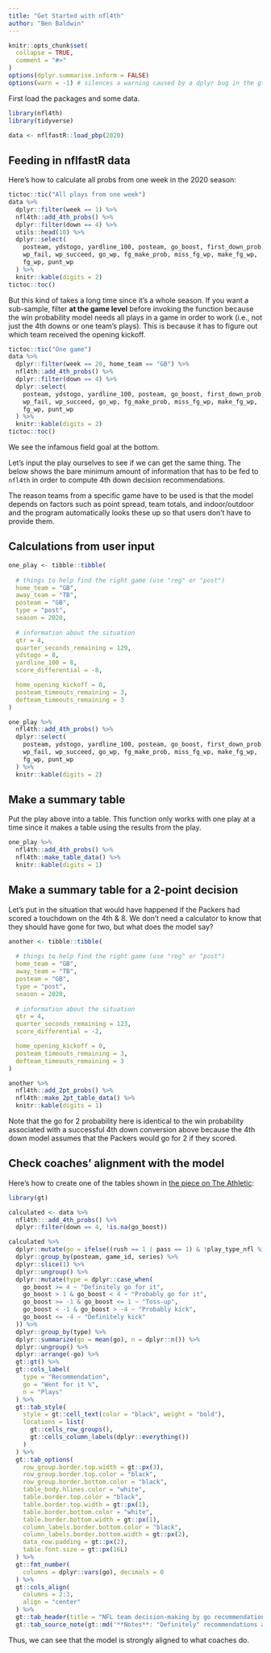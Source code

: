 ```yaml
---
title: "Get Started with nfl4th"
author: "Ben Baldwin"
---
```


```r
knitr::opts_chunk$set(
  collapse = TRUE,
  comment = "#>"
)
options(dplyr.summarise.inform = FALSE)
options(warn = -1) # silences a warning caused by a dplyr bug in the gt package
```

First load the packages and some data.

```r
library(nfl4th)
library(tidyverse)

data <- nflfastR::load_pbp(2020)
```

## Feeding in nflfastR data

Here's how to calculate all probs from one week in the 2020 season:

```r
tictoc::tic("All plays from one week")
data %>%
  dplyr::filter(week == 1) %>%
  nfl4th::add_4th_probs() %>%
  dplyr::filter(down == 4) %>%
  utils::head(10) %>%
  dplyr::select(
    posteam, ydstogo, yardline_100, posteam, go_boost, first_down_prob, 
    wp_fail, wp_succeed, go_wp, fg_make_prob, miss_fg_wp, make_fg_wp, 
    fg_wp, punt_wp
  ) %>%
  knitr::kable(digits = 2)
tictoc::toc()
```

But this kind of takes a long time since it's a whole season. If you want a sub-sample, filter **at the game level** before invoking the function because the win probability model needs all plays in a game in order to work (i.e., not just the 4th downs or one team's plays). This is because it has to figure out which team received the opening kickoff.

```r
tictoc::tic("One game")
data %>%
  dplyr::filter(week == 20, home_team == "GB") %>%
  nfl4th::add_4th_probs() %>%
  dplyr::filter(down == 4) %>%
  dplyr::select(
    posteam, ydstogo, yardline_100, posteam, go_boost, first_down_prob, 
    wp_fail, wp_succeed, go_wp, fg_make_prob, miss_fg_wp, make_fg_wp, 
    fg_wp, punt_wp
  ) %>%
  knitr::kable(digits = 2)
tictoc::toc()
```

We see the infamous field goal at the bottom.

Let's input the play ourselves to see if we can get the same thing. The below shows the bare minimum amount of information that has to be fed to `nfl4th` in order to compute 4th down decision recommendations.

The reason teams from a specific game have to be used is that the model depends on factors such as point spread, team totals, and indoor/outdoor and the program automatically looks these up so that users don't have to provide them.

## Calculations from user input

```r
one_play <- tibble::tibble(
  
  # things to help find the right game (use "reg" or "post")
  home_team = "GB",
  away_team = "TB",
  posteam = "GB",
  type = "post",
  season = 2020,
  
  # information about the situation
  qtr = 4,
  quarter_seconds_remaining = 129,
  ydstogo = 8,
  yardline_100 = 8,
  score_differential = -8,

  home_opening_kickoff = 0,
  posteam_timeouts_remaining = 3,
  defteam_timeouts_remaining = 3
)

one_play %>%
  nfl4th::add_4th_probs() %>%
  dplyr::select(
    posteam, ydstogo, yardline_100, posteam, go_boost, first_down_prob, 
    wp_fail, wp_succeed, go_wp, fg_make_prob, miss_fg_wp, make_fg_wp, 
    fg_wp, punt_wp
  ) %>%
  knitr::kable(digits = 2)
```

## Make a summary table

Put the play above into a table. This function only works with one play at a time since it makes a table using the results from the play.

```r
one_play %>%
  nfl4th::add_4th_probs() %>%
  nfl4th::make_table_data() %>%
  knitr::kable(digits = 1)
```

## Make a summary table for a 2-point decision

Let's put in the situation that would have happened if the Packers had scored a touchdown on the 4th & 8. We don't need a calculator to know that they should have gone for two, but what does the model say?

```r
another <- tibble::tibble(
  
  # things to help find the right game (use "reg" or "post")
  home_team = "GB",
  away_team = "TB",
  posteam = "GB",
  type = "post",
  season = 2020,
  
  # information about the situation
  qtr = 4,
  quarter_seconds_remaining = 123,
  score_differential = -2,

  home_opening_kickoff = 0,
  posteam_timeouts_remaining = 3,
  defteam_timeouts_remaining = 3
)

another %>%
  nfl4th::add_2pt_probs() %>%
  nfl4th::make_2pt_table_data() %>%
  knitr::kable(digits = 1)
```

Note that the go for 2 probability here is identical to the win probability associated with a successful 4th down conversion above because the 4th down model assumes that the Packers would go for 2 if they scored.


## Check coaches' alignment with the model

Here's how to create one of the tables shown in [the piece on The Athletic](https://theathletic.com/2144214/2020/10/28/nfl-fourth-down-decisions-the-math-behind-the-leagues-new-aggressiveness/):

```r
library(gt)

calculated <- data %>%
  nfl4th:::add_4th_probs() %>%
  dplyr::filter(down == 4, !is.na(go_boost)) 
```

```r
calculated %>%
  dplyr::mutate(go = ifelse((rush == 1 | pass == 1) & !play_type_nfl %in% c("PUNT", "FIELD_GOAL"), 100, 0)) %>%
  dplyr::group_by(posteam, game_id, series) %>%
  dplyr::slice(1) %>%
  dplyr::ungroup() %>%
  dplyr::mutate(type = dplyr::case_when(
    go_boost >= 4 ~ "Definitely go for it",
    go_boost > 1 & go_boost < 4 ~ "Probably go for it",
    go_boost >= -1 & go_boost <= 1 ~ "Toss-up",
    go_boost < -1 & go_boost > -4 ~ "Probably kick",
    go_boost <= -4 ~ "Definitely kick"
  )) %>%
  dplyr::group_by(type) %>%
  dplyr::summarize(go = mean(go), n = dplyr::n()) %>%
  dplyr::ungroup() %>%
  dplyr::arrange(-go) %>%
  gt::gt() %>%
  gt::cols_label(
    type = "Recommendation",
    go = "Went for it %",
    n = "Plays"
  ) %>%
  gt::tab_style(
    style = gt::cell_text(color = "black", weight = "bold"),
    locations = list(
      gt::cells_row_groups(),
      gt::cells_column_labels(dplyr::everything())
    )
  ) %>% 
  gt::tab_options(
    row_group.border.top.width = gt::px(3),
    row_group.border.top.color = "black",
    row_group.border.bottom.color = "black",
    table_body.hlines.color = "white",
    table.border.top.color = "black",
    table.border.top.width = gt::px(1),
    table.border.bottom.color = "white",
    table.border.bottom.width = gt::px(1),
    column_labels.border.bottom.color = "black",
    column_labels.border.bottom.width = gt::px(2),
    data_row.padding = gt::px(2),
    table.font.size = gt::px(16L)
  ) %>%
  gt::fmt_number(
    columns = dplyr::vars(go), decimals = 0
  ) %>%
  gt::cols_align(
    columns = 2:3,
    align = "center"
  ) %>% 
  gt::tab_header(title = "NFL team decision-making by go recommendation, 2020") %>%
  gt::tab_source_note(gt::md('**Notes**: "Definitely" recommendations are greater than 4 percentage point advantage,<br> "probably" 1-4 percentage points'))

```

Thus, we can see that the model is strongly aligned to what coaches do.
